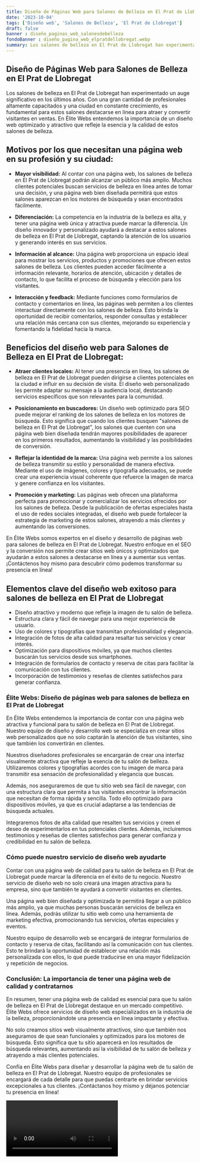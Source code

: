 ```yaml
---
title: Diseño de Páginas Web para Salones de Belleza en El Prat de Llobregat
date: '2023-10-04'
tags: ['Diseño web', 'Salones de Belleza', 'El Prat de Llobregat']
draft: false
banner : diseño_paginas_web_salonesdebelleza
fondoBanner : diseño_pagina_web_elpratdellobregat.webp
summary: Los salones de belleza en El Prat de Llobregat han experimentado un auge significativo en los últimos años. Con una gran cantidad de profesionales altamente capacitados y una ciudad en constante crecimiento, es fundamental para estos salones destacarse en línea para atraer y convertir visitantes en ventas. En Élite Webs entendemos la importancia de un diseño web optimizado y atractivo que refleje la esencia y la calidad de estos salones de belleza.
---
```


## Diseño de Páginas Web para Salones de Belleza en El Prat de Llobregat

Los salones de belleza en El Prat de Llobregat han experimentado un auge significativo en los últimos años. Con una gran cantidad de profesionales altamente capacitados y una ciudad en constante crecimiento, es fundamental para estos salones destacarse en línea para atraer y convertir visitantes en ventas. En Élite Webs entendemos la importancia de un diseño web optimizado y atractivo que refleje la esencia y la calidad de estos salones de belleza.

## Motivos por los que necesitan una página web en su profesión y su ciudad:

- **Mayor visibilidad:** Al contar con una página web, los salones de belleza en El Prat de Llobregat podrán alcanzar un público más amplio. Muchos clientes potenciales buscan servicios de belleza en línea antes de tomar una decisión, y una página web bien diseñada permitirá que estos salones aparezcan en los motores de búsqueda y sean encontrados fácilmente.

- **Diferenciación:** La competencia en la industria de la belleza es alta, y tener una página web única y atractiva puede marcar la diferencia. Un diseño innovador y personalizado ayudará a destacar a estos salones de belleza en El Prat de Llobregat, captando la atención de los usuarios y generando interés en sus servicios.

- **Información al alcance:** Una página web proporciona un espacio ideal para mostrar los servicios, productos y promociones que ofrecen estos salones de belleza. Los clientes pueden acceder fácilmente a información relevante, horarios de atención, ubicación y detalles de contacto, lo que facilita el proceso de búsqueda y elección para los visitantes.

- **Interacción y feedback:** Mediante funciones como formularios de contacto y comentarios en línea, las páginas web permiten a los clientes interactuar directamente con los salones de belleza. Esto brinda la oportunidad de recibir comentarios, responder consultas y establecer una relación más cercana con sus clientes, mejorando su experiencia y fomentando la fidelidad hacia la marca.

## Beneficios del diseño web para Salones de Belleza en El Prat de Llobregat:

- **Atraer clientes locales:** Al tener una presencia en línea, los salones de belleza en El Prat de Llobregat pueden dirigirse a clientes potenciales en la ciudad e influir en su decisión de visita. El diseño web personalizado les permite adaptar su mensaje a la audiencia local, destacando servicios específicos que son relevantes para la comunidad.

- **Posicionamiento en buscadores:** Un diseño web optimizado para SEO puede mejorar el ranking de los salones de belleza en los motores de búsqueda. Esto significa que cuando los clientes busquen "salones de belleza en El Prat de Llobregat", los salones que cuenten con una página web bien diseñada tendrán mayores posibilidades de aparecer en los primeros resultados, aumentando la visibilidad y las posibilidades de conversión.

- **Reflejar la identidad de la marca:** Una página web permite a los salones de belleza transmitir su estilo y personalidad de manera efectiva. Mediante el uso de imágenes, colores y tipografía adecuados, se puede crear una experiencia visual coherente que refuerce la imagen de marca y genere confianza en los visitantes.

- **Promoción y marketing:** Las páginas web ofrecen una plataforma perfecta para promocionar y comercializar los servicios ofrecidos por los salones de belleza. Desde la publicación de ofertas especiales hasta el uso de redes sociales integradas, el diseño web puede fortalecer la estrategia de marketing de estos salones, atrayendo a más clientes y aumentando las conversiones.

En Élite Webs somos expertos en el diseño y desarrollo de páginas web para salones de belleza en El Prat de Llobregat. Nuestro enfoque en el SEO y la conversión nos permite crear sitios web únicos y optimizados que ayudarán a estos salones a destacarse en línea y a aumentar sus ventas. ¡Contáctenos hoy mismo para descubrir cómo podemos transformar su presencia en línea!

<GifSeo />

<Cta />

## Elementos clave del diseño web exitoso para salones de belleza en El Prat de Llobregat

- Diseño atractivo y moderno que refleje la imagen de tu salón de belleza.
- Estructura clara y fácil de navegar para una mejor experiencia de usuario.
- Uso de colores y tipografías que transmitan profesionalidad y elegancia.
- Integración de fotos de alta calidad para resaltar tus servicios y crear interés.
- Optimización para dispositivos móviles, ya que muchos clientes buscarán tus servicios desde sus smartphones.
- Integración de formularios de contacto y reserva de citas para facilitar la comunicación con tus clientes.
- Incorporación de testimonios y reseñas de clientes satisfechos para generar confianza.

### Élite Webs: Diseño de páginas web para salones de belleza en El Prat de Llobregat

En Élite Webs entendemos la importancia de contar con una página web atractiva y funcional para tu salón de belleza en El Prat de Llobregat. Nuestro equipo de diseño y desarrollo web se especializa en crear sitios web personalizados que no solo captarán la atención de tus visitantes, sino que también los convertirán en clientes.

Nuestros diseñadores profesionales se encargarán de crear una interfaz visualmente atractiva que refleje la esencia de tu salón de belleza. Utilizaremos colores y tipografías acordes con tu imagen de marca para transmitir esa sensación de profesionalidad y elegancia que buscas.

Además, nos aseguraremos de que tu sitio web sea fácil de navegar, con una estructura clara que permita a tus visitantes encontrar la información que necesitan de forma rápida y sencilla. Todo ello optimizado para dispositivos móviles, ya que es crucial adaptarse a las tendencias de búsqueda actuales.

Integraremos fotos de alta calidad que resalten tus servicios y creen el deseo de experimentarlos en tus potenciales clientes. Además, incluiremos testimonios y reseñas de clientes satisfechos para generar confianza y credibilidad en tu salón de belleza.

### Cómo puede nuestro servicio de diseño web ayudarte

Contar con una página web de calidad para tu salón de belleza en El Prat de Llobregat puede marcar la diferencia en el éxito de tu negocio. Nuestro servicio de diseño web no solo creará una imagen atractiva para tu empresa, sino que también te ayudará a convertir visitantes en clientes.

Una página web bien diseñada y optimizada te permitirá llegar a un público más amplio, ya que muchas personas buscarán servicios de belleza en línea. Además, podrás utilizar tu sitio web como una herramienta de marketing efectiva, promocionando tus servicios, ofertas especiales y eventos.

Nuestro equipo de desarrollo web se encargará de integrar formularios de contacto y reserva de citas, facilitando así la comunicación con tus clientes. Esto te brindará la oportunidad de establecer una relación más personalizada con ellos, lo que puede traducirse en una mayor fidelización y repetición de negocios.

### Conclusión: La importancia de tener una página web de calidad y contratarnos

En resumen, tener una página web de calidad es esencial para que tu salón de belleza en El Prat de Llobregat destaque en un mercado competitivo. Élite Webs ofrece servicios de diseño web especializados en la industria de la belleza, proporcionándote una presencia en línea impactante y efectiva.

No solo creamos sitios web visualmente atractivos, sino que también nos aseguramos de que sean funcionales y optimizados para los motores de búsqueda. Esto significa que tu sitio aparecerá en los resultados de búsqueda relevantes, aumentando así la visibilidad de tu salón de belleza y atrayendo a más clientes potenciales.

Confía en Élite Webs para diseñar y desarrollar la página web de tu salón de belleza en El Prat de Llobregat. Nuestro equipo de profesionales se encargará de cada detalle para que puedas centrarte en brindar servicios excepcionales a tus clientes. ¡Contáctanos hoy mismo y déjanos potenciar tu presencia en línea!

<Video />

<CtaBot job='Salones de Belleza' city='El Prat de Llobregat'/>

<Gmaps query='El Prat de Llobregat+españa+maps' />